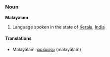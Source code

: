 ===Noun===
'''Malayalam'''

# Language spoken in the state of [[Kerala]], [[India]]

====Translations====
*Malayalam: [[മലയാളം]] (malayāḷaṁ)